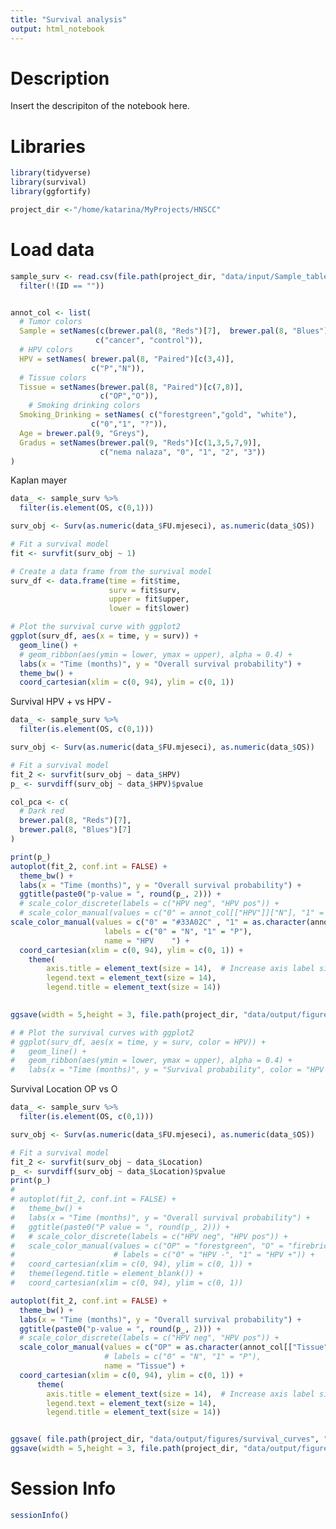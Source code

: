```yaml
---
title: "Survival analysis"
output: html_notebook
---
```


# Description
Insert the descripiton of the notebook here.

# Libraries
```r
library(tidyverse)
library(survival)
library(ggfortify)

project_dir <-"/home/katarina/MyProjects/HNSCC"

```

# Load data
```r
sample_surv <- read.csv(file.path(project_dir, "data/input/Sample_table_survival.tsv"), sep = "\t") %>%
  filter(!(ID == ""))


annot_col <- list(
  # Tumor colors
  Sample = setNames(c(brewer.pal(8, "Reds")[7],  brewer.pal(8, "Blues")[7]),
                   c("cancer", "control")),
  # HPV colors
  HPV = setNames( brewer.pal(8, "Paired")[c(3,4)], 
                  c("P","N")),
  # Tissue colors
  Tissue = setNames(brewer.pal(8, "Paired")[c(7,8)],
                    c("OP","O")),
    # Smoking drinking colors
  Smoking_Drinking = setNames( c("forestgreen","gold", "white"), 
                  c("0","1", "?")),
  Age = brewer.pal(9, "Greys"),
  Gradus = setNames(brewer.pal(9, "Reds")[c(1,3,5,7,9)],
                    c("nema nalaza", "0", "1", "2", "3"))
)
```

Kaplan mayer
```r
data_ <- sample_surv %>%
  filter(is.element(OS, c(0,1)))

surv_obj <- Surv(as.numeric(data_$FU.mjeseci), as.numeric(data_$OS))

# Fit a survival model
fit <- survfit(surv_obj ~ 1)

# Create a data frame from the survival model
surv_df <- data.frame(time = fit$time, 
                      surv = fit$surv, 
                      upper = fit$upper, 
                      lower = fit$lower)

# Plot the survival curve with ggplot2
ggplot(surv_df, aes(x = time, y = surv)) +
  geom_line() +
  # geom_ribbon(aes(ymin = lower, ymax = upper), alpha = 0.4) +
  labs(x = "Time (months)", y = "Overall survival probability") +
  theme_bw() +
  coord_cartesian(xlim = c(0, 94), ylim = c(0, 1)) 

```

Survival HPV + vs HPV -
```r
data_ <- sample_surv %>%
  filter(is.element(OS, c(0,1)))

surv_obj <- Surv(as.numeric(data_$FU.mjeseci), as.numeric(data_$OS))

# Fit a survival model
fit_2 <- survfit(surv_obj ~ data_$HPV)
p_ <- survdiff(surv_obj ~ data_$HPV)$pvalue

col_pca <- c(
  # Dark red
  brewer.pal(8, "Reds")[7],
  brewer.pal(8, "Blues")[7]
)

print(p_)
autoplot(fit_2, conf.int = FALSE) +
  theme_bw() +
  labs(x = "Time (months)", y = "Overall survival probability") +
  ggtitle(paste0("p-value = ", round(p_, 2))) +
  # scale_color_discrete(labels = c("HPV neg", "HPV pos")) +
  # scale_color_manual(values = c("0" = annot_col[["HPV"]]["N"], "1" = annot_col[["HPV"]]["P"]),
scale_color_manual(values = c("0" = "#33A02C" , "1" = as.character(annot_col[["HPV"]]["P"])) ,
                     labels = c("0" = "N", "1" = "P"),
                     name = "HPV    ") +
  coord_cartesian(xlim = c(0, 94), ylim = c(0, 1)) +
    theme(
        axis.title = element_text(size = 14),  # Increase axis label size
        legend.text = element_text(size = 14),
        legend.title = element_text(size = 14)) 

  
ggsave(width = 5,height = 3, file.path(project_dir, "data/output/figures/survival_curves", "HPV.png"))

# # Plot the survival curves with ggplot2
# ggplot(surv_df, aes(x = time, y = surv, color = HPV)) +
#   geom_line() +
#   geom_ribbon(aes(ymin = lower, ymax = upper), alpha = 0.4) +
#   labs(x = "Time (months)", y = "Survival probability", color = "HPV status")

```

Survival Location OP vs O
```r
data_ <- sample_surv %>%
  filter(is.element(OS, c(0,1)))

surv_obj <- Surv(as.numeric(data_$FU.mjeseci), as.numeric(data_$OS))

# Fit a survival model
fit_2 <- survfit(surv_obj ~ data_$Location)
p_ <- survdiff(surv_obj ~ data_$Location)$pvalue
print(p_)
# 
# autoplot(fit_2, conf.int = FALSE) +
#   theme_bw() +
#   labs(x = "Time (months)", y = "Overall survival probability") +
#   ggtitle(paste0("P value = ", round(p_, 2))) +
#   # scale_color_discrete(labels = c("HPV neg", "HPV pos")) +
#   scale_color_manual(values = c("OP" = "forestgreen", "O" = "firebrick")) +
#                      # labels = c("0" = "HPV -", "1" = "HPV +")) +
#   coord_cartesian(xlim = c(0, 94), ylim = c(0, 1)) +
#   theme(legend.title = element_blank()) +
#   coord_cartesian(xlim = c(0, 94), ylim = c(0, 1)) 

autoplot(fit_2, conf.int = FALSE) +
  theme_bw() +
  labs(x = "Time (months)", y = "Overall survival probability") +
  ggtitle(paste0("p-value = ", round(p_, 2))) +
  # scale_color_discrete(labels = c("HPV neg", "HPV pos")) +
  scale_color_manual(values = c("OP" = as.character(annot_col[["Tissue"]]["OP"]), "O" = as.character(annot_col[["Tissue"]]["O"])),
                     # labels = c("0" = "N", "1" = "P"),
                     name = "Tissue") +
  coord_cartesian(xlim = c(0, 94), ylim = c(0, 1)) +
      theme(
        axis.title = element_text(size = 14),  # Increase axis label size
        legend.text = element_text(size = 14),
        legend.title = element_text(size = 14)) 


ggsave( file.path(project_dir, "data/output/figures/survival_curves", "Location_v0.png"))
ggsave(width = 5,height = 3, file.path(project_dir, "data/output/figures/survival_curves", "Location.png"))
```


# Session Info
```r
sessionInfo()
```

